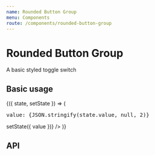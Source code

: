 ---
name: Rounded Button Group
menu: Components
route: /components/rounded-button-group
---


# Rounded Button Group

A basic styled toggle switch

## Basic usage

<Playground>
  <State
    initial={{
      value: null,
      options: [
        {
          value: 'studies',
          icon: 'th',
          bottomLabel: 'Series',
        },
        {
          value: 'measurements',
          icon: 'th-list',
          bottomLabel: 'Measurements',
        },
      ],
    }}
  >
    {({ state, setState }) => (
      <React.Fragment>
        <div>
          <pre>value: {JSON.stringify(state.value, null, 2)}</pre>
        </div>
        <RoundedButtonGroup
          {...state}
          onValueChanged={value => setState({ value })}
        />
      </React.Fragment>
    )}
  </State>
</Playground>

## API

<Props of={RoundedButtonGroup} />
